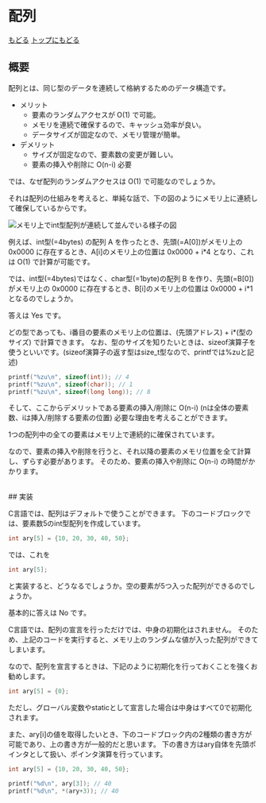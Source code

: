 
<Layout>

# 配列

[もどる](/structures)
[トップにもどる](/)

## 概要

配列とは、同じ型のデータを連続して格納するためのデータ構造です。

- メリット
    - 要素のランダムアクセスが O(1) で可能。
    - メモリを連続で確保するので、キャッシュ効率が良い。
    - データサイズが固定なので、メモリ管理が簡単。
- デメリット
    - サイズが固定なので、要素数の変更が難しい。
    - 要素の挿入や削除に O(n-i) 必要

では、なぜ配列のランダムアクセスは O(1) で可能なのでしょうか。

それは配列の仕組みを考えると、単純な話で、下の図のようにメモリ上に連続して確保しているからです。

![メモリ上でint型配列が連続して並んでいる様子の図](/images/structures/array_image1.png)

例えば、int型(=4bytes) の配列 A を作ったとき、先頭(=A[0])がメモリ上の 0x0000 に存在するとき、A[i]のメモリ上の位置は 0x0000 + i*4 となり、これは O(1) で計算が可能です。

では、int型(=4bytes)ではなく、char型(=1byte)の配列 B を作り、先頭(=B[0])がメモリ上の 0x0000 に存在するとき、B[i]のメモリ上の位置は 0x0000 + i*1 となるのでしょうか。

答えは <TextDecoration note>Yes</TextDecoration> です。

どの型であっても、i番目の要素のメモリ上の位置は、(先頭アドレス) + i*(型のサイズ) で計算できます。
なお、型のサイズを知りたいときは、sizeof演算子を使うといいです。(sizeof演算子の返す型はsize_t型なので、printfでは%zuと記述)

```c
printf("%zu\n", sizeof(int)); // 4
printf("%zu\n", sizeof(char)); // 1
printf("%zu\n", sizeof(long long)); // 8
```

そして、ここからデメリットである要素の挿入/削除に O(n-i) (nは全体の要素数、iは挿入/削除する要素の位置) 必要な理由を考えることができます。

1つの配列中の全ての要素はメモリ上で連続的に確保されています。

なので、要素の挿入や削除を行うと、それ以降の要素のメモリ位置を全て計算し、ずらす必要があります。
そのため、要素の挿入や削除に O(n-i) の時間がかかります。

<br />
## 実装

C言語では、配列はデフォルトで使うことができます。
下のコードブロックでは、要素数5のint型配列を作成しています。

```c
int ary[5] = {10, 20, 30, 40, 50};
```

では、これを
```c
int ary[5];
```
と実装すると、どうなるでしょうか。空の要素が5つ入った配列ができるのでしょうか。

基本的に答えは <TextDecoration error>No</TextDecoration> です。

C言語では、配列の宣言を行っただけでは、中身の初期化はされません。
そのため、上記のコードを実行すると、メモリ上のランダムな値が入った配列ができてしまいます。

なので、配列を宣言するときは、下記のように初期化を行っておくことを強くお勧めします。
```c
int ary[5] = {0};
```

<Notion error>
    ただし、グローバル変数やstaticとして宣言した場合は中身はすべて0で初期化されます。
</Notion>

また、ary[i]の値を取得したいとき、下のコードブロック内の2種類の書き方が可能であり、上の書き方が一般的だと思います。
下の書き方はary自体を先頭ポインタとして扱い、ポインタ演算を行っています。

```c
int ary[5] = {10, 20, 30, 40, 50};

printf("%d\n", ary[3]); // 40
printf("%d\n", *(ary+3)); // 40
```

</Layout>